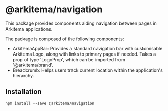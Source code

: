 # @arkitema/navigation

This package provides components aiding navigation between pages in Arkitema applications.

The package is composed of the following components:

- ArkitemaAppBar: Provides a standard navigation bar with customisable Arkitema Logo, along with links to primary pages if needed. Takes a prop of type 'LogoProp', which can be imported from '@arkitema/brand'.
- Breadcrumb: Helps users track current location within the application's hierarchy.

## Installation

```
npm install --save @arkitema/navigation
```

